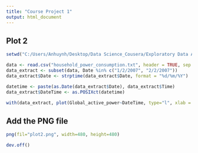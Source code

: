 ---
title: "Course Project 1"
output: html_document
---


## Plot 2


```{r}
setwd("C:/Users/Anhuynh/Desktop/Data Science_Cousera/Exploratory Data Analysis/Assignment")

data <- read.csv("household_power_consumption.txt", header = TRUE, sep = ";", quote = "\"", na.strings = "?", nrows = 2075259, check.names = TRUE)
data_extract <- subset(data, Date %in% c("1/2/2007", "2/2/2007"))
data_extract$Date <- strptime(data_extract$Date, format = "%d/%m/%Y")

datetime <- paste(as.Date(data_extract$Date), data_extract$Time)
data_extract$DateTime <- as.POSIXct(datetime)

with(data_extract, plot(Global_active_power~DateTime, type="l", xlab = "", ylab = "Global Active Power (kilowatts)" ))

```

## Add the PNG file

```{r }
png(fil="plot2.png", width=480, height=480)

dev.off()

```


